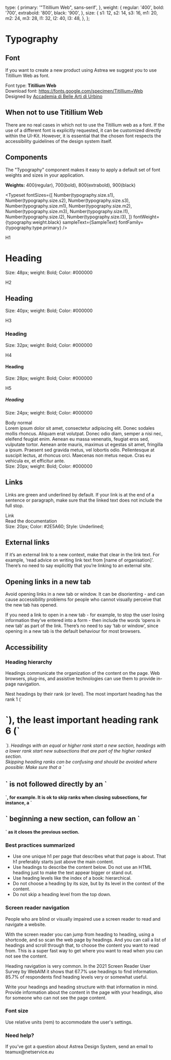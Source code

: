 
<Meta title="Styles/Typography" />

  type: {
    primary: '"Titillium Web", sans-serif',
  },
  weight: {
    regular: '400',
    bold: '700',
    extrabold: '800',
    black: '900',
  },
  size: {
    s1: 12,
    s2: 14,
    s3: 16,
    m1: 20,
    m2: 24,
    m3: 28,
    l1: 32,
    l2: 40,
    l3: 48,
  },
};


<h1>Typography</h1>

<h2>Font</h2>
<p>If you want to create a new product using Astrea we suggest you to use Titillium Web as font.</p>
<p>
      Font type: <strong>Titillium Web</strong><br />
      Download font: <a style={{ color: '#2E5A60', textDecoration: 'underline' }} href="https://fonts.google.com/specimen/Titillium+Web">https://fonts.google.com/specimen/Titillium+Web</a><br />
      Designed by <a style={{ color: '#2E5A60', textDecoration: 'underline' }} href="https://www.accademiadiurbino.it/">Accademia di Belle Arti di Urbino</a>
</p>

<h2>When not to use Titillium Web</h2>
<p>There are no real cases in which not to use the Titillium web as a font. If the use of a different font is explicitly requested, it can be customized directly within the UI-Kit. However, it is essential that the chosen font respects the accessibility guidelines of the design system itself.</p>

<h2>Components</h2>
<p>The "Typography" component makes it easy to apply a default set of font weights and sizes in your application.</p>

**Weights:** 400(regular), 700(bold), 800(extrabold), 900(black)

<Typeset
  fontSizes={[
    Number(typography.size.s1),
    Number(typography.size.s2),
    Number(typography.size.s3),
    Number(typography.size.m1),
    Number(typography.size.m2),
    Number(typography.size.m3),
    Number(typography.size.l1),
    Number(typography.size.l2),
    Number(typography.size.l3),
  ]}
  fontWeight={typography.weight.black}
  sampleText={SampleText}
  fontFamily={typography.type.primary}
/>

<p>
      H1<br />
      <h1>Heading<br /></h1>
      Size: 48px; weight: Bold; Color: #000000
</p>

<p>
      H2<br />
      <h2>Heading<br /></h2>
      Size: 40px; weight: Bold; Color: #000000
</p>

<p>
      H3<br />
      <h3>Heading<br /></h3>
      Size: 32px; weight: Bold; Color: #000000
</p>

<p>
      H4<br />
      <h4>Heading<br /></h4>
      Size: 28px; weight: Bold; Color: #000000
</p>

<p>
      H5<br />
      <h5>Heading<br /></h5>
      Size: 24px; weight: Bold; Color: #000000
</p>

<p>
      Body normal<br />
      Lorem ipsum dolor sit amet, consectetur adipiscing elit. Donec sodales mollis rhoncus. Aliquam erat volutpat. Donec odio diam, semper a nisi nec, eleifend feugiat enim. Aenean eu massa venenatis, feugiat eros sed, vulputate tortor. Aenean ante mauris, maximus ut egestas sit amet, fringilla a ipsum. Praesent sed gravida metus, vel lobortis odio. Pellentesque at suscipit lectus, at rhoncus orci. Maecenas non metus neque. Cras eu vehicula ex, et efficitur ante.<br />
      Size: 20px; weight: Bold; Color: #000000
</p>

<h2>Links</h2>
<p>Links are green and underlined by default. If your link is at the end of a sentence or paragraph, make sure that the linked text does not include the full stop.</p>

<p>
      Link<br />
      <a style={{ color: '#2E5A60', textDecoration: 'underline' }} >Read the documentation</a><br />
      Size: 20px; Color: #2E5A60; Style: Underlined;
</p>

<h2>External links</h2>
<p>If it’s an external link to a new context, make that clear in the link text. For example, ‘read advice on writing link text from [name of organisation]’. There’s no need to say explicitly that you’re linking to an external site.</p>

<h2>Opening links in a new tab</h2>
<p>Avoid opening links in a new tab or window. It can be disorienting - and can cause accessibility problems for people who cannot visually perceive that the new tab has opened.</p>
<p>If you need a link to open in a new tab - for example, to stop the user losing information they’ve entered into a form - then include the words ‘opens in new tab’ as part of the link. There’s no need to say ‘tab or window’, since opening in a new tab is the default behaviour for most browsers.</p>

<h2>Accessibility</h2>
<h3>Heading hierarchy</h3>
<p>Headings communicate the organization of the content on the page. Web browsers, plug-ins, and assistive technologies can use them to provide in-page navigation.</p>
<p>Nest headings by their rank (or level). The most important heading has the rank 1 (`<h1>`), the least important heading rank 6 (`<h6>`). Headings with an equal or higher rank start a new section, headings with a lower rank start new subsections that are part of the higher ranked section.<br />
Skipping heading ranks can be confusing and should be avoided where possible: Make sure that a `<h2>` is not followed directly by an `<h4>`, for example. It is ok to skip ranks when closing subsections, for instance, a `<h2>` beginning a new section, can follow an `<h4>` as it closes the previous section.</p>

<h3>Best practices summarized</h3>
<ul>
  <li>Use one unique h1 per page that describes what that page is about. That h1 preferably starts just above the main content.</li>
  <li>Use headings to describe the content below. Do not use an HTML heading just to make the text appear bigger or stand out.</li>
	<li>Use heading levels like the index of a book: hierarchical.</li>
	<li>Do not choose a heading by its size, but by its level in the context of the content.</li>
	<li>Do not skip a heading level from the top down.</li>
</ul>

<p>
      <h3>Screen reader navigation<br /></h3>
     People who are blind or visually impaired use a screen reader to read and navigate a website.
</p>
<p>With the screen reader you can jump from heading to heading, using a shortcode, and so scan the web page by headings. And you can call a list of headings and scroll through that, to choose the content you want to read from. This is a super fast way to get where you want to read when you can not see the content.</p>
<p>Heading navigation is very common. In the 2021 Screen Reader User Survey by WebAIM it shows that 67.7% use headings to find information. 85.7% of respondents find heading levels very or somewhat useful.</p>
<p>Write your headings and heading structure with that information in mind. Provide information about the content in the page with your headings, also for someone who can not see the page content.</p>

<p>
      <h3>Font size<br /></h3>
     Use relative units (rem) to accommodate the user's settings.
</p>

<p>
      <h3>Need help?<br /></h3>
     If you’ve got a question about Astrea Design System, send an email to <a style={{ color: '#2E5A60', textDecoration: 'underline' }} >teamux@netservice.eu</a>
</p>